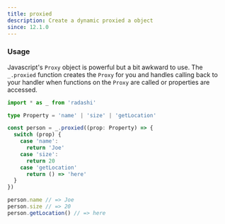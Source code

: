 ```yaml
---
title: proxied
description: Create a dynamic proxied a object
since: 12.1.0
---
```


### Usage

Javascript's `Proxy` object is powerful but a bit awkward to use. The `_.proxied` function creates the `Proxy` for you and handles calling back to your handler when functions on the `Proxy` are called or properties are accessed.

```ts
import * as _ from 'radashi'

type Property = 'name' | 'size' | 'getLocation'

const person = _.proxied((prop: Property) => {
  switch (prop) {
    case 'name':
      return 'Joe'
    case 'size':
      return 20
    case 'getLocation'
      return () => 'here'
  }
})

person.name // => Joe
person.size // => 20
person.getLocation() // => here
```

